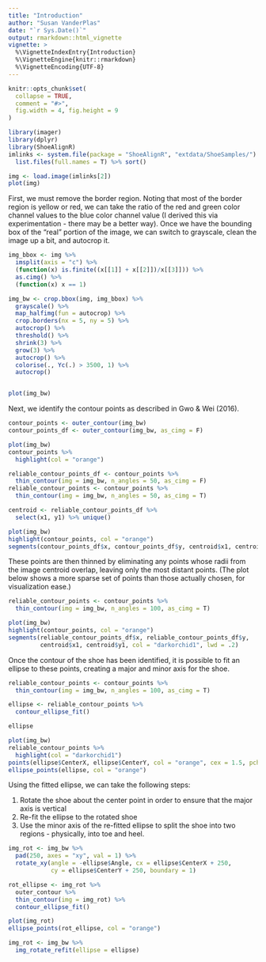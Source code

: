 ```yaml
---
title: "Introduction"
author: "Susan VanderPlas"
date: "`r Sys.Date()`"
output: rmarkdown::html_vignette
vignette: >
  %\VignetteIndexEntry{Introduction}
  %\VignetteEngine{knitr::rmarkdown}
  %\VignetteEncoding{UTF-8}
---
```


```r
knitr::opts_chunk$set(
  collapse = TRUE,
  comment = "#>",
  fig.width = 4, fig.height = 9
)
```


```r
library(imager)
library(dplyr)
library(ShoeAlignR)
imlinks <- system.file(package = "ShoeAlignR", "extdata/ShoeSamples/") %>% 
  list.files(full.names = T) %>% sort()

img <- load.image(imlinks[2])
plot(img)
```

First, we must remove the border region. Noting that most of the border region is yellow or red, we can take the ratio of the red and green color channel values to the blue color channel value (I derived this via experimentation - there may be a better way). Once we have the bounding box of the "real" portion of the image, we can switch to grayscale, clean the image up a bit, and autocrop it.

```r

img_bbox <- img %>%
  imsplit(axis = "c") %>%
  (function(x) is.finite((x[[1]] + x[[2]])/x[[3]])) %>%
  as.cimg() %>%
  (function(x) x == 1)

img_bw <- crop.bbox(img, img_bbox) %>%
  grayscale() %>%
  map_halfimg(fun = autocrop) %>%
  crop.borders(nx = 5, ny = 5) %>%
  autocrop() %>%
  threshold() %>%
  shrink(3) %>%
  grow(3) %>%
  autocrop() %>%
  colorise(., Yc(.) > 3500, 1) %>%
  autocrop()


plot(img_bw)
```

Next, we identify the contour points as described in Gwo & Wei (2016). 

```r
contour_points <- outer_contour(img_bw)
contour_points_df <- outer_contour(img_bw, as_cimg = F)

plot(img_bw)
contour_points %>%
  highlight(col = "orange")
```

```r
reliable_contour_points_df <- contour_points %>%
  thin_contour(img = img_bw, n_angles = 50, as_cimg = F)
reliable_contour_points <- contour_points %>%
  thin_contour(img = img_bw, n_angles = 50, as_cimg = T)
```

```r
centroid <- reliable_contour_points_df %>%
  select(x1, y1) %>% unique()

plot(img_bw)
highlight(contour_points, col = "orange")
segments(contour_points_df$x, contour_points_df$y, centroid$x1, centroid$y1, col = "orange", lwd = .1)

```

These points are then thinned by eliminating any points whose radii from the image centroid overlap, leaving only the most distant points. (The plot below shows a more sparse set of points than those actually chosen, for visualization ease.)


```r
reliable_contour_points <- contour_points %>%
  thin_contour(img = img_bw, n_angles = 100, as_cimg = T)
```

```r
plot(img_bw)
highlight(contour_points, col = "orange")
segments(reliable_contour_points_df$x, reliable_contour_points_df$y, 
         centroid$x1, centroid$y1, col = "darkorchid1", lwd = .2)
```

Once the contour of the shoe has been identified, it is possible to fit an ellipse to these points, creating a major and minor axis for the shoe. 


```r
reliable_contour_points <- contour_points %>%
  thin_contour(img = img_bw, n_angles = 100, as_cimg = T)
```

```r
ellipse <- reliable_contour_points %>% 
  contour_ellipse_fit()

ellipse
```

```r
plot(img_bw)
reliable_contour_points %>%
  highlight(col = "darkorchid1")
points(ellipse$CenterX, ellipse$CenterY, col = "orange", cex = 1.5, pch = 16)
ellipse_points(ellipse, col = "orange")
```

Using the fitted ellipse, we can take the following steps:

1. Rotate the shoe about the center point in order to ensure that the major axis is vertical
2. Re-fit the ellipse to the rotated shoe
3. Use the minor axis of the re-fitted ellipse to split the shoe into two regions - physically, into toe and heel.

```r
img_rot <- img_bw %>%
  pad(250, axes = "xy", val = 1) %>%
  rotate_xy(angle = -ellipse$Angle, cx = ellipse$CenterX + 250, 
            cy = ellipse$CenterY + 250, boundary = 1)

rot_ellipse <- img_rot %>% 
  outer_contour %>% 
  thin_contour(img = img_rot) %>%
  contour_ellipse_fit()

plot(img_rot)
ellipse_points(rot_ellipse, col = "orange")
```
```r
img_rot <- img_bw %>%
  img_rotate_refit(ellipse = ellipse)
```
